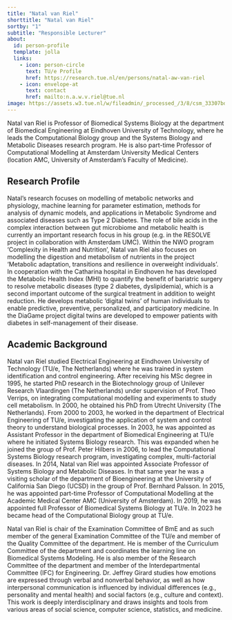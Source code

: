 ```yaml
---
title: "Natal van Riel"
shorttitle: "Natal van Riel"
sortby: "1"
subtitle: "Responsible Lecturer"
about:
  id: person-profile
  template: jolla
  links:
    - icon: person-circle
      text: TU/e Profile
      href: https://research.tue.nl/en/persons/natal-aw-van-riel
    - icon: envelope-at
      text: contact
      href: mailto:n.a.w.v.riel@tue.nl
image: https://assets.w3.tue.nl/w/fileadmin/_processed_/3/8/csm_33307bd94c5deb4ffaeb7e286be885a8_28a9da105b.jpg
---
```


:::{#person-profile}
Natal van Riel is Professor of Biomedical Systems Biology at the department of Biomedical Engineering at Eindhoven University of Technology, where he leads the Computational Biology group and the Systems Biology and Metabolic Diseases research program. He is also part-time Professor of Computational Modelling at Amsterdam University Medical Centers (location AMC, University of Amsterdam's Faculty of Medicine). 
:::

## Research Profile
Natal's research focuses on modelling of metabolic networks and physiology, machine learning for parameter estimation, methods for analysis of dynamic models, and applications in Metabolic Syndrome and associated diseases such as Type 2 Diabetes. The role of bile acids in the complex interaction between gut microbiome and metabolic health is currently an important research focus in his group (e.g. in the RESOLVE project in collaboration with Amsterdam UMC). Within the NWO program ‘Complexity in Health and Nutrition’, Natal van Riel also focuses on modelling the digestion and metabolism of nutrients in the project ‘Metabolic adaptation, transitions and resilience in overweight individuals’. In cooperation with the Catharina hospital in Eindhoven he has developed the Metabolic Health Index (MHI) to quantify the benefit of bariatric surgery to resolve metabolic diseases (type 2 diabetes, dyslipidemia), which is a second important outcome of the surgical treatment in addition to weight reduction. He develops metabolic 'digital twins' of human individuals to enable predictive, preventive, personalized, and participatory medicine. In the DiaGame project digital twins are developed to empower patients with diabetes in self-management of their disease.

## Academic Background
Natal van Riel studied Electrical Engineering at Eindhoven University of Technology (TU/e, The Netherlands) where he was trained in system identification and control engineering. After receiving his MSc degree in 1995, he started PhD research in the Biotechnology group of Unilever Research Vlaardingen (The Netherlands) under supervision of Prof. Theo Verrips, on integrating computational modelling and experiments to study cell metabolism. In 2000, he obtained his PhD from Utrecht University (The Netherlands). From 2000 to 2003, he worked in the department of Electrical Engineering of TU/e, investigating the application of system and control theory to understand biological processes. In 2003, he was appointed as Assistant Professor in the department of Biomedical Engineering at TU/e where he initiated Systems Biology research. This was expanded when he joined the group of Prof. Peter Hilbers in 2006, to lead the Computational Systems Biology research program, investigating complex, multi-factorial diseases. In 2014, Natal van Riel was appointed Associate Professor of Systems Biology and Metabolic Diseases. In that same year he was a visiting scholar of the department of Bioengineering at the University of California San Diego (UCSD) in the group of Prof. Bernhard Palsson. In 2015, he was appointed part-time Professor of Computational Modelling at the Academic Medical Center AMC (University of Amsterdam). In 2019, he was appointed full Professor of Biomedical Systems Biology at TU/e. In 2023 he became head of the Computational Biology group at TU/e.

Natal van Riel is chair of the Examination Committee of BmE and as such member of the general Examination Committee of the TU/e and member of the Quality Committee of the department. He is member of the Curriculum Committee of the department and coordinates the learning line on Biomedical Systems Modeling. He is also member of the Research Committee of the department and member of the Interdepartmental Committee (IFC) for Engineering.
Dr. Jeffrey Girard studies how emotions are expressed through verbal and nonverbal behavior, as well as how interpersonal communication is influenced by individual differences (e.g., personality and mental health) and social factors (e.g., culture and context). This work is deeply interdisciplinary and draws insights and tools from various areas of social science, computer science, statistics, and medicine.